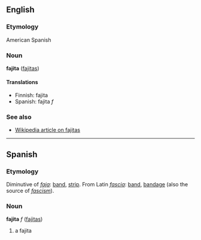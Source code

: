 ==English==
===Etymology===
American Spanish

===Noun===
'''fajita''' ([[fajitas]])

====Translations====
*Finnish: fajita
*Spanish: fajita ''f''

===See also===
*[[w:fajita|Wikipedia article on fajitas]]

----

==Spanish==
===Etymology===
Diminutive of ''[[faja]]'': [[band]], [[strip]]. From Latin ''[[fascia]]'': [[band]], [[bandage]] (also the source of ''[[fascism]]'').

===Noun===
'''fajita''' ''f'' ([[fajitas]])

# a fajita